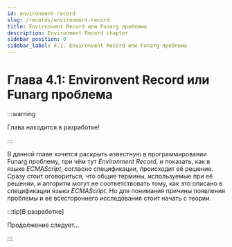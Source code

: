 ```yaml
---
id: environment-record
slug: /records/environment-record
title: Environvent Record или Funarg проблема
description: Environment Record chapter
sidebar_position: 0
sidebar_label: 4.1. Environvent Record или Funarg проблема
---
```



<ChapterInfo type='formal' complexity='normal' time='?' />

# Глава 4.1: Environvent Record или Funarg проблема

:::warning

Глава находится в разработке!

:::

В данной главе хочется раскрыть известную в программировании Funarg проблему, при чём тут
_Environment Record_, и показать, как в языке _ECMAScript_, согласно спецификации, происходит её
решение. Сразу стоит оговориться, что общие термины, используемые при её решении, и алгоритм могут
не соответствовать тому, как это описано в спецификации языка _ECMAScript_. Но для понимания причины
появления проблемы и её всестороннего исследования стоит начать с теории.

:::tip[В разработке]

Продолжение следует...

:::
